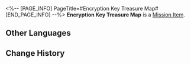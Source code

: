 <%-- [PAGE_INFO]
PageTitle=#Encryption Key Treasure Map#
[END_PAGE_INFO] --%>
{{Item Infobox
|id          = 140282
|image       = Item Encryption Key Treasure Map.png{{subst:void|<!--$UPLOAD:<<SpriteOutput/ItemFigures/140066.png>-<Item Encryption Key Treasure Map.png>-<Item Icons>>-->}}
|type        = Mission Item
|invCategory = Missions
|rarity      = 3
|effect      = 
|description = A treasure map guiding players to find the encryption key for the elevator in Herta Space Station's Victory Zone. The map depicts a Wubbaboo hiding inside a room. Finding it might grant access to the elevator encryption key.
}}
'''Encryption Key Treasure Map''' is a [[Mission Item]].

==Other Languages==
{{Other Languages
|en   = Encryption Key Treasure Map
|zhs  = 密钥藏宝图
|zht  = 金鑰藏寶圖
|ja   = 暗号キーの宝の地図
|ko   = 암호키 보물 지도
|es   = Mapa de la llave de encriptación
|fr   = Carte au trésor de la clé de chiffrement
|ru   = Карта для поиска ключа шифрования
|th   = แผนที่สมบัติของคีย์เข้ารหัส
|vi   = Bản Đồ Kho Báu Khóa Mã Hóa
|de   = Schatzkarte mit Kodierschlüssel
|id   = Peta Harta Karun Kunci Enkripsi
|pt   = Mapa do Tesouro da CriptoChave
}}

==Change History==
{{Change History|1.4}}